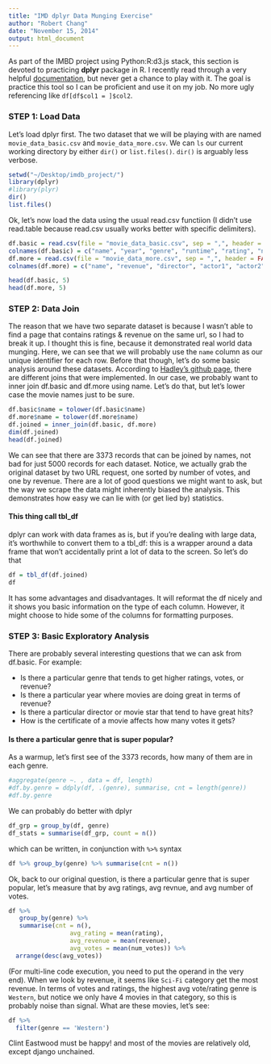 ```yaml
---
title: "IMD dplyr Data Munging Exercise"
author: "Robert Chang"
date: "November 15, 2014"
output: html_document
---
```


As part of the IMBD project using Python:R:d3.js stack, this section is devoted to practicing **dplyr** package in R. I recently read through a very helpful [documentation](http://rstudio-pubs-static.s3.amazonaws.com/11068_8bc42d6df61341b2bed45e9a9a3bf9f4.html), but never get a chance to play with it. The goal is practice this tool so I can be proficient and use it on my job. No more ugly referencing like `df[df$col1 = ]$col2`.

### STEP 1: Load Data
Let's load dplyr first. The two dataset that we will be playing with are named `movie_data_basic.csv` and `movie_data_more.csv`. We can `ls` our current working directory by either `dir()` or `list.files()`. `dir()` is arguably less verbose.

```r
setwd("~/Desktop/imdb_project/")
library(dplyr)
#library(plyr)
dir()
list.files()
```

Ok, let's now load the data using the usual read.csv functiion (I didn't use read.table because read.csv usually works better with specific delimiters).

```r
df.basic = read.csv(file = "movie_data_basic.csv", sep = ",", header = FALSE)
colnames(df.basic) = c("name", "year", "genre", "runtime", "rating", "num_votes")
df.more = read.csv(file = "movie_data_more.csv", sep = ",", header = FALSE)
colnames(df.more) = c("name", "revenue", "director", "actor1", "actor2", "actor3", "rated")

head(df.basic, 5)
head(df.more, 5)
```

### STEP 2: Data Join

The reason that we have two separate dataset is because I wasn't able to find a page that contains ratings & revenue on the same url, so I had to break it up. I thought this is fine, because it demonstrated real world data munging. Here, we can see that we will probably use the `name` column as our unique identifier for each row. Before that though, let's do some basic analysis around these datasets. According to [Hadley's github page](https://github.com/hadley/dplyr), there are different joins that were implemented. In our case, we probably want to inner join df.basic and df.more using name. Let's do that, but let's lower case the movie names just to be sure.

```r
df.basic$name = tolower(df.basic$name)
df.more$name = tolower(df.more$name)
df.joined = inner_join(df.basic, df.more)
dim(df.joined)
head(df.joined)
```

We can see that there are 3373 records that can be joined by names, not bad for just 5000 records for each dataset. Notice, we actually grab the original dataset by two URL request, one sorted by number of votes, and one by revenue. There are a lot of good questions we might want to ask, but the way we scrape the data might inherently biased the analysis. This demonstrates how easy we can lie with (or get lied by) statistics.

#### This thing call tbl_df

dplyr can work with data frames as is, but if you're dealing with large data, it's worthwhile to convert them to a tbl_df: this is a wrapper around a data frame that won't accidentally print a lot of data to the screen. So let's do that

```r
df = tbl_df(df.joined)
df
```

It has some advantages and disadvantages. It will reformat the df nicely and it shows you basic information on the type of each column. However, it might choose to hide some of the columns for formatting purposes. 

### STEP 3: Basic Exploratory Analysis

There are probably several interesting questions that we can ask from df.basic. For example:

* Is there a particular genre that tends to get higher ratings, votes, or revenue?
* Is there a particular year where movies are doing great in terms of revenue?
* Is there a particular director or movie star that tend to have great hits?
* How is the certificate of a movie affects how many votes it gets?

#### Is there a particular genre that is super popular?

As a warmup, let's first see of the 3373 records, how many of them are in each genre.

```r
#aggregate(genre ~. , data = df, length)
#df.by.genre = ddply(df, .(genre), summarise, cnt = length(genre))
#df.by.genre
```

We can probably do better with dplyr

```r
df_grp = group_by(df, genre)
df_stats = summarise(df_grp, count = n())
```

which can be written, in conjunction with `%>%` syntax

```r
df %>% group_by(genre) %>% summarise(cnt = n())
```

Ok, back to our original question, is there a particular genre that is super popular, let's measure that by avg ratings, avg revnue, and avg number of votes.

```r
df %>% 
   group_by(genre) %>% 
   summarise(cnt = n(),
                 avg_rating = mean(rating),
                 avg_revenue = mean(revenue),
                 avg_votes = mean(num_votes)) %>%
  arrange(desc(avg_votes))
```

(For multi-line code execution, you need to put the operand in the very end). When we look by revenue, it seems like `Sci-Fi` category get the most revenue. In terms of votes and ratings, the highest avg vote/rating genre is `Western`, but notice we only have 4 movies in that category, so this is probably noise than signal. What are these movies, let's see:

```r
df %>%
  filter(genre == 'Western')
```

Clint Eastwood must be happy! and most of the movies are relatively old, except django unchained.